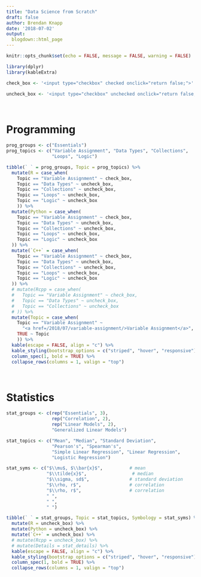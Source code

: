 ```yaml
---
title: "Data Science from Scratch"
draft: false
author: Brendan Knapp
date: '2018-07-02'
output:
  blogdown::html_page
---
```


```r
knitr::opts_chunk$set(echo = FALSE, message = FALSE, warning = FALSE)
```

```r
library(dplyr)
library(kableExtra)

check_box <- '<input type="checkbox" checked onclick="return false;">'

uncheck_box <- '<input type="checkbox" unchecked onclick="return false;">'
```

<br>

# Programming

```r
prog_groups <- c("Essentials")
prog_topics <- c("Variable Assignment", "Data Types", "Collections",
                 "Loops", "Logic")

tibble(` ` = prog_groups, Topic = prog_topics) %>% 
  mutate(R = case_when(
    Topic == "Variable Assignment" ~ check_box,
    Topic == "Data Types" ~ uncheck_box,
    Topic == "Collections" ~ uncheck_box,
    Topic == "Loops" ~ uncheck_box,
    Topic == "Logic" ~ uncheck_box
    )) %>% 
  mutate(Python = case_when(
    Topic == "Variable Assignment" ~ check_box,
    Topic == "Data Types" ~ uncheck_box,
    Topic == "Collections" ~ uncheck_box,
    Topic == "Loops" ~ uncheck_box,
    Topic == "Logic" ~ uncheck_box
  )) %>% 
  mutate(`C++` = case_when(
    Topic == "Variable Assignment" ~ check_box,
    Topic == "Data Types" ~ uncheck_box,
    Topic == "Collections" ~ uncheck_box,
    Topic == "Loops" ~ uncheck_box,
    Topic == "Logic" ~ uncheck_box
  )) %>% 
  # mutate(Rcpp = case_when(
  #   Topic == "Variable Assignment" ~ check_box,
  #   Topic == "Data Types" ~ uncheck_box,
  #   Topic == "Collections" ~ uncheck_box
  # )) %>% 
  mutate(Topic = case_when(
    Topic == "Variable Assignment" ~ 
      "<a href=/2018/07/variable-assignment/>Variable Assignment</a>",
    TRUE ~ Topic
    )) %>% 
  kable(escape = FALSE, align = "c") %>% 
  kable_styling(bootstrap_options = c("striped", "hover", "responsive")) %>% 
  column_spec(1, bold = TRUE) %>% 
  collapse_rows(columns = 1, valign = "top")
```

<br>

# Statistics

```r
stat_groups <- c(rep("Essentials", 3),
                 rep("Correlation", 2),
                 rep("Linear Models", 2),
                 "Generalized Linear Models")

stat_topics <- c("Mean", "Median", "Standard Deviation", 
                 "Pearson's", "Spearman's",
                 "Simple Linear Regression", "Linear Regression",
                 "Logistic Regression")

stat_syms <- c("$\\mu$, $\\bar{x}$",          # mean
               "$\\tilde{x}$",                 # median
               "$\\sigma, sd$",               # standard deviation
               "$\\rho, r$",                  # correlation
               "$\\rho, r$",                  # correlation
               " ",
               " ",
               " ")

tibble(` ` = stat_groups, Topic = stat_topics, Symbology = stat_syms) %>% 
  mutate(R = uncheck_box) %>% 
  mutate(Python = uncheck_box) %>% 
  mutate(`C++` = uncheck_box) %>% 
  # mutate(Rcpp = uncheck_box) %>% 
  # mutate(Details = stat_details) %>% 
  kable(escape = FALSE, align = "c") %>%
  kable_styling(bootstrap_options = c("striped", "hover", "responsive")) %>% 
  column_spec(1, bold = TRUE) %>% 
  collapse_rows(columns = 1, valign = "top")
```


